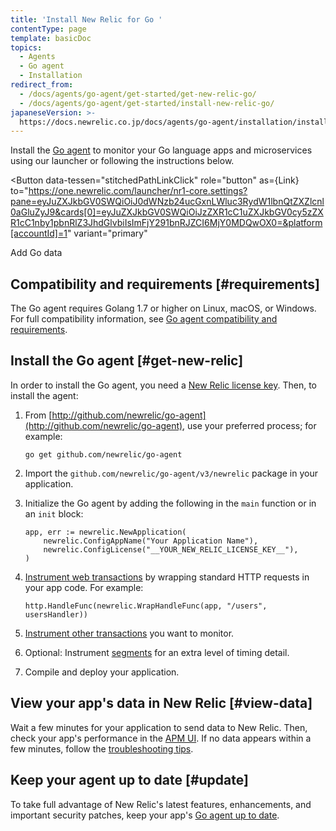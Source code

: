 ```yaml
---
title: 'Install New Relic for Go '
contentType: page
template: basicDoc
topics:
  - Agents
  - Go agent
  - Installation
redirect_from:
  - /docs/agents/go-agent/get-started/get-new-relic-go/
  - /docs/agents/go-agent/get-started/install-new-relic-go/
japaneseVersion: >-
  https://docs.newrelic.co.jp/docs/agents/go-agent/installation/install-new-relic-go
---
```



Install the [Go agent](/docs/agents/go-agent/get-started/new-relic-go) to monitor your Go language apps and microservices using our launcher or following the instructions below.

<Button
  data-tessen="stitchedPathLinkClick"
  role="button"
  as={Link}
  to="https://one.newrelic.com/launcher/nr1-core.settings?pane=eyJuZXJkbGV0SWQiOiJ0dWNzb24ucGxnLWluc3RydW1lbnQtZXZlcnl0aGluZyJ9&cards[0]=eyJuZXJkbGV0SWQiOiJzZXR1cC1uZXJkbGV0cy5zZXR1cC1nby1pbnRlZ3JhdGlvbiIsImFjY291bnRJZCI6MjY0MDQwOX0=&platform[accountId]=1"
  variant="primary"
>
  Add Go data
</Button>

## Compatibility and requirements [#requirements]

The Go agent requires Golang 1.7 or higher on Linux, macOS, or Windows. For full compatibility information, see [Go agent compatibility and requirements](/docs/agents/go-agent/get-started/go-agent-compatibility-requirements).

## Install the Go agent [#get-new-relic]

In order to install the Go agent, you need a [New Relic license key](/docs/accounts-partnerships/accounts/account-setup/license-key). Then, to install the agent:

1. From [http://github.com/newrelic/go-agent](http://github.com/newrelic/go-agent), use your preferred process; for example:

   ```
   go get github.com/newrelic/go-agent
   ```
2. Import the `github.com/newrelic/go-agent/v3/newrelic` package in your application.
3. Initialize the Go agent by adding the following in the `main` function or in an `init` block:

   ```
   app, err := newrelic.NewApplication(
       newrelic.ConfigAppName("Your Application Name"),
       newrelic.ConfigLicense("__YOUR_NEW_RELIC_LICENSE_KEY__"),
   )
   ```
4. [Instrument web transactions](/docs/agents/go-agent/get-started/instrument-go-transactions#http-handler-txns) by wrapping standard HTTP requests in your app code. For example:

   ```
   http.HandleFunc(newrelic.WrapHandleFunc(app, "/users", usersHandler))
   ```
5. [Instrument other transactions](/docs/agents/go-agent/get-started/instrument-go-transactions) you want to monitor.
6. Optional: Instrument [segments](/docs/agents/go-agent/get-started/instrument-go-segments) for an extra level of timing detail.
7. Compile and deploy your application.

## View your app's data in New Relic [#view-data]

Wait a few minutes for your application to send data to New Relic. Then, check your app's performance in the [APM UI](/docs/apm/applications-menu/monitoring/apm-overview-page). If no data appears within a few minutes, follow the [troubleshooting tips](/docs/agents/go-agent/troubleshooting/no-data-appears-go).

## Keep your agent up to date [#update]

To take full advantage of New Relic's latest features, enhancements, and important security patches, keep your app's [Go agent up to date](/docs/agents/go-agent/installation/update-go-agent).
